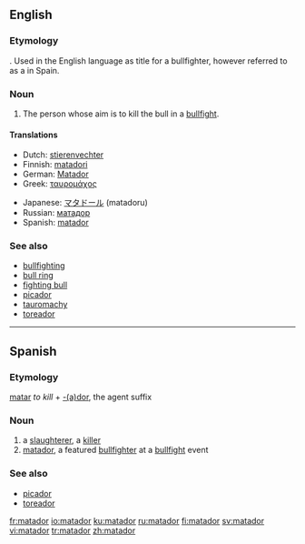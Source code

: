 ==English==

===Etymology===
{{etyl|es}} {{term|matador||killer|lang=es}}. Used in the English language as title for a bullfighter, however referred to as a {{term|toreador}} in Spain.

===Noun===
{{en-noun}}

# The person whose aim is to kill the bull in a [[bullfight]].

====Translations====
{{trans-top|bullfighter}}
* Dutch: [[stierenvechter]]
* Finnish: [[matadori]]
* German: [[Matador]]
* Greek: [[ταυρομάχος]]
{{trans-mid}}
* Japanese: [[マタドール]] (matadoru)
* Russian: [[матадор]]
* Spanish: [[#Spanish|matador]]
{{trans-bottom}}

===See also===
* [[bullfighting]]
* [[bull ring]]
* [[fighting bull]]
* [[picador]]
* [[tauromachy]]
* [[toreador]]

----

==Spanish==

===Etymology===
[[matar]] ''to kill'' + [[-dor|-(a)dor]], the agent suffix

===Noun===
{{es-noun-m|pl=matadores}}

# a [[slaughterer]], a [[killer]]
# [[#English|matador]], a featured [[bullfighter]] at a [[bullfight]] event

===See also===
* [[picador]]
* [[toreador]]

[[fr:matador]]
[[io:matador]]
[[ku:matador]]
[[ru:matador]]
[[fi:matador]]
[[sv:matador]]
[[vi:matador]]
[[tr:matador]]
[[zh:matador]]